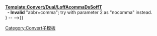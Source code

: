 <br>'''[[Template:Convert/Dual/LoffAcommaDsSoffT]]<!--
  --><br>&nbsp; - Invalid''' "abbr=comma"; try with parameter<!--
  --> 2 as "{{{2|to}}}nocomma" instead.<br>
<!--WARNING:
--    This template is typically invoked by a caller that
--    forces the entire results to have commas everywhere.
--    Removing commas inside this template would not work.
--
-->{{Convert/Dual/LoffAoffDxSoffT
|1={{{1|41110}}}|2={{{2|to}}}|3={{{3|71110}}}|4={{{4|C}}}<!--
-->|r={{{r}}}|u={{{u}}}|t={{{t}}}|h={{{h}}}|o={{{o|outsymb}}}<!--
-->|s={{{s|0}}}|b={{{b}}}|c={{{c}}}|j={{{j|0}}}<!--
-->|lk={{{lk|off}}}|abbr={{{abbr|on}}}|adj={{{adj|off}}}<!--
-->|disp={{{disp|s}}}|sep={{{sep|&nbsp;/&#32;}}}<!--
-- |dualsep={{{dualsep|-{{{2|xx}}}-}}} --
-->}}<noinclude>

[[Category:Convert子模板]]
</noinclude>